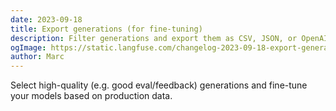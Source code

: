 ```yaml
---
date: 2023-09-18
title: Export generations (for fine-tuning)
description: Filter generations and export them as CSV, JSON, or OpenAI-JSONL
ogImage: https://static.langfuse.com/changelog-2023-09-18-export-generations.gif
author: Marc
---
```



<ChangelogHeader />

Select high-quality (e.g. good eval/feedback) generations and fine-tune your models based on production data.
